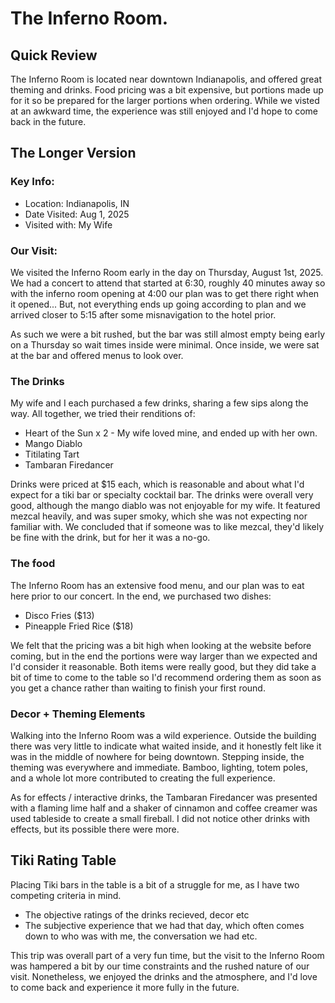 # The Inferno Room.

## Quick Review

The Inferno Room is located near downtown Indianapolis, and offered great theming and drinks. Food pricing was a bit expensive, but portions made up for it so be prepared for the larger portions when ordering. While we visted at an awkward time, the experience was still enjoyed and I'd hope to come back in the future.

## The Longer Version

### Key Info:

- Location: Indianapolis, IN
- Date Visited: Aug 1, 2025
- Visited with: My Wife

### Our Visit:

We visited the Inferno Room early in the day on Thursday, August 1st, 2025. We had a concert to attend that started at 6:30, roughly 40 minutes away so with the inferno room opening at 4:00 our plan was to get there right when it opened... But, not everything ends up going according to plan and we arrived closer to 5:15 after some misnavigation to the hotel prior.

As such we were a bit rushed, but the bar was still almost empty being early on a Thursday so wait times inside were minimal. Once inside, we were sat at the bar and offered menus to look over.

### The Drinks

My wife and I each purchased a few drinks, sharing a few sips along the way. All together, we tried their renditions of:

- Heart of the Sun x 2 - My wife loved mine, and ended up with her own.
- Mango Diablo
- Titilating Tart
- Tambaran Firedancer

Drinks were priced at $15 each, which is reasonable and about what I'd expect for a tiki bar or specialty cocktail bar. The drinks were overall very good, although the mango diablo was not enjoyable for my wife. It featured mezcal heavily, and was super smoky, which she was not expecting nor familiar with. We concluded that if someone was to like mezcal, they'd likely be fine with the drink, but for her it was a no-go.

### The food

The Inferno Room has an extensive food menu, and our plan was to eat here prior to our concert. In the end, we purchased two dishes:

- Disco Fries ($13)
- Pineapple Fried Rice ($18)

We felt that the pricing was a bit high when looking at the website before coming, but in the end the portions were way larger than we expected and I'd consider it reasonable. Both items were really good, but they did take a bit of time to come to the table so I'd recommend ordering them as soon as you get a chance rather than waiting to finish your first round.

### Decor + Theming Elements

Walking into the Inferno Room was a wild experience. Outside the building there was very little to indicate what waited inside, and it honestly felt like it was in the middle of nowhere for being downtown. Stepping inside, the theming was everywhere and immediate. Bamboo, lighting, totem poles, and a whole lot more contributed to creating the full experience.

As for effects / interactive drinks, the Tambaran Firedancer was presented with a flaming lime half and a shaker of cinnamon and coffee creamer was used tableside to create a small fireball. I did not notice other drinks with effects, but its possible there were more.

## Tiki Rating Table

Placing Tiki bars in the table is a bit of a struggle for me, as I have two competing criteria in mind.

- The objective ratings of the drinks recieved, decor etc
- The subjective experience that we had that day, which often comes down to who was with me, the conversation we had etc.

This trip was overall part of a very fun time, but the visit to the Inferno Room was hampered a bit by our time constraints and the rushed nature of our visit. Nonetheless, we enjoyed the drinks and the atmosphere, and I'd love to come back and experience it more fully in the future.

<TikiTable />
